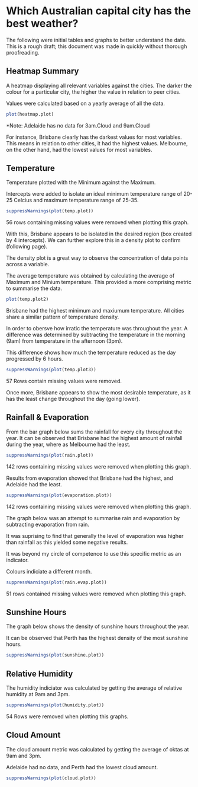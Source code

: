 
Which Australian capital city has the best weather?
========================================================

The following were initial tables and graphs to better understand the data. This is a rough draft; this document was made in quickly without thorough proofreading.

## Heatmap Summary

A heatmap displaying all relevant variables against the cities. The darker the colour for a particular city, the higher the value in relation to peer cities.

Values were calculated based on a yearly average of all the data.


```{r, echo = FALSE, results='hide',message=FALSE}

plot(heatmap.plot)

```

\*Note: Adelaide has no data for 3am.Cloud and 9am.Cloud

For instance, Brisbane clearly has the darkest values for most variables. This means in relation to other cities, it had the highest values. Melbourne, on the other hand, had the lowest values for most variables.

\newpage

## Temperature

Temperature plotted with the Minimum against the Maximum.

Intercepts were added to isolate an ideal minimum temperature range of 20-25 Celcius and maximum temperature range of 25-35.

```{r, echo = FALSE, results = 'hide', message = FALSE}

suppressWarnings(plot(temp.plot))

```

56 rows containing missing values were removed when plotting this graph.

With this, Brisbane appears to be isolated in the desired region (box created by 4 intercepts). We can further explore this in a density plot to confirm \(following page).



\newpage


The density plot is a great way to observe the concentration of data points across a variable.

The average temperature was obtained by calculating the average of Maximum and Minium temperature. This provided a more comprising metric to summarise the data.

``` {r, echo = FALSE, results = 'hide', message = FALSE}

plot(temp.plot2)

```

Brisbane had the highest minimum and maxiumum temperature. All cities share a similar pattern of temperature density.

\newpage

In order to obersve how irratic the temperature was throughout the year. A difference was determined by subtracting the temperature in the morning (9am) from temperature in the afternoon (3pm).

This difference shows how much the temperature reduced as the day progressed by 6 hours.

``` {r, echo = FALSE, results = 'hide', message = FALSE}

suppressWarnings(plot(temp.plot3))

```

57 Rows contain missing values were removed.

Once more, Brisbane appears to show the most desirable temperature, as it has the least change throughout the day (going lower).

\newpage

## Rainfall & Evaporation

From the bar graph below sums the rainfall for every city throughout the year. It can be observed that Brisbane had the highest amount of rainfall during the year, where as Melbourne had the least.

``` {r, echo = FALSE, results = 'hide', message = FALSE}

suppressWarnings(plot(rain.plot))

```

142 rows containing missing values were removed when plotting this graph.

\newpage


Results from evaporation showed that Brisbane had the highest, and Adelaide had the least.

``` {r, echo = FALSE, results = 'hide', message = FALSE}

suppressWarnings(plot(evaporation.plot))

```

142 rows containing missing values were removed when plotting this graph.


\newpage

The graph below was an attempt to summarise rain and evaporation by subtracting evaporation from rain. 

It was suprising to find that generally the level of evaporation was higher than rainfall as this yielded some negative results. 

It was beyond my circle of competence to use this specific metric as an indicator.

Colours indiciate a different month.


``` {r, echo = FALSE, results = 'hide', message = FALSE}

suppressWarnings(plot(rain.evap.plot))

```

51 rows contained missing values were removed when plotting this graph.


\newpage

## Sunshine Hours

The graph below shows the density of sunshine hours throughout the year.

It can be observed that Perth has the highest density of the most sunshine hours.

``` {r, echo = FALSE, results = 'hide', message = FALSE}

suppressWarnings(plot(sunshine.plot))

```

\newpage

## Relative Humidity

The humidity indiciator was calculated by getting the average of relative humidity at 9am and 3pm.


``` {r, echo = FALSE, results = 'hide', message = FALSE}

suppressWarnings(plot(humidity.plot))

```

54 Rows were removed when plotting this graphs.

\newpage

## Cloud Amount

The cloud amount metric was calculated by getting the average of oktas at 9am and 3pm.

Adelaide had no data, and Perth had the lowest cloud amount.

``` {r, echo = FALSE, results = 'hide', message = FALSE}

suppressWarnings(plot(cloud.plot))

```



